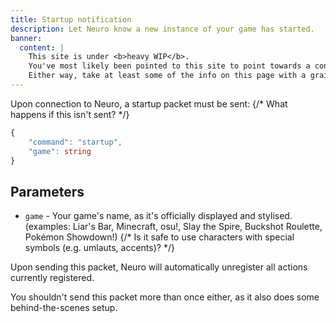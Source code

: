 ```yaml
---
title: Startup notification
description: Let Neuro know a new instance of your game has started.
banner:
  content: |
    This site is under <b>heavy WIP</b>.
    You've most likely been pointed to this site to point towards a concept, or something.
    Either way, take at least some of the info on this page with a grain of salt, and also don't expect much info since it's very incomplete on content.
---
```



Upon connection to Neuro, a startup packet must be sent: {/* What happens if this isn't sent? */}

```ts
{
    "command": "startup",
    "game": string
}
```

## Parameters

- `game` - Your game's name, as it's officially displayed and stylised. (examples: Liar's Bar, Minecraft, osu!, Slay the Spire, Buckshot Roulette, Pokémon Showdown!) {/* Is it safe to use characters with special symbols (e.g. umlauts, accents)? */}

<Aside type="caution">

Upon sending this packet, Neuro will automatically unregister all actions currently registered.

You shouldn't send this packet more than once either, as it also does some behind-the-scenes setup.

</Aside>
